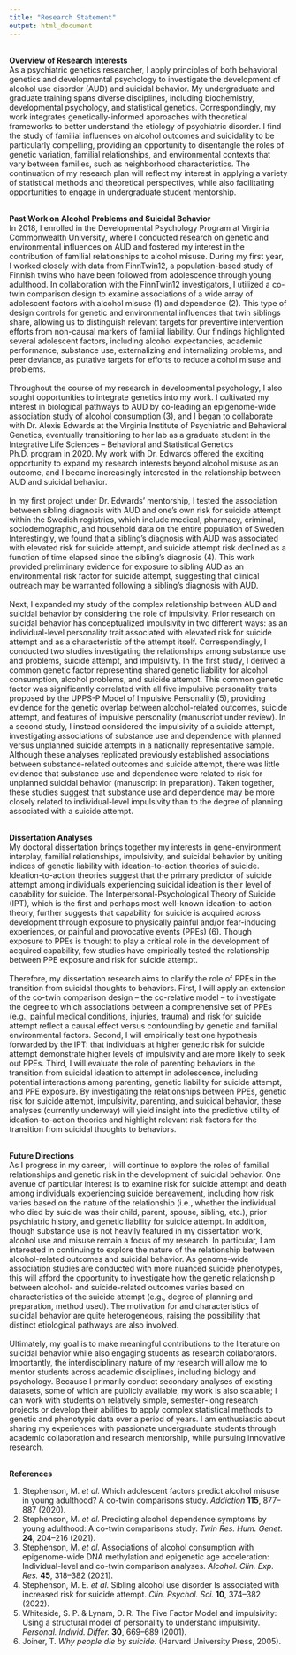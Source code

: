 ```yaml
---
title: "Research Statement"
output: html_document
---
```

<br/>
**Overview of Research Interests**\
As a psychiatric genetics researcher, I apply principles of both behavioral genetics and developmental psychology to investigate the development of alcohol use disorder (AUD) and suicidal behavior. My undergraduate and graduate training spans diverse disciplines, including biochemistry, developmental psychology, and statistical genetics. Correspondingly, my work integrates genetically-informed approaches with theoretical frameworks to better understand the etiology of psychiatric disorder. I find the study of familial influences on alcohol outcomes and suicidality to be particularly compelling, providing an opportunity to disentangle the roles of genetic variation, familial relationships, and environmental contexts that vary between families, such as neighborhood characteristics. The continuation of my research plan will reflect my interest in applying a variety of statistical methods and theoretical perspectives, while also facilitating opportunities to engage in undergraduate student mentorship.\
<br/>

**Past Work on Alcohol Problems and Suicidal Behavior**\
In 2018, I enrolled in the Developmental Psychology Program at Virginia Commonwealth University, where I conducted research on genetic and environmental influences on AUD and fostered my interest in the contribution of familial relationships to alcohol misuse. During my first year, I worked closely with data from FinnTwin12, a population-based study of Finnish twins who have been followed from adolescence through young adulthood. In collaboration with the FinnTwin12 investigators, I utilized a co-twin comparison design to examine associations of a wide array of adolescent factors with alcohol misuse (1) and dependence (2). This type of design controls for genetic and environmental influences that twin siblings share, allowing us to distinguish relevant targets for preventive intervention efforts from non-causal markers of familial liability. Our findings highlighted several adolescent factors, including alcohol expectancies, academic performance, substance use, externalizing and internalizing problems, and peer deviance, as putative targets for efforts to reduce alcohol misuse and problems.\
<br/>
Throughout the course of my research in developmental psychology, I also sought opportunities to integrate genetics into my work. I cultivated my interest in biological pathways to AUD by co-leading an epigenome-wide association study of alcohol consumption (3), and I began to collaborate with Dr. Alexis Edwards at the Virginia Institute of Psychiatric and Behavioral Genetics, eventually transitioning to her lab as a graduate student in the Integrative Life Sciences – Behavioral and Statistical Genetics Ph.D. program in 2020. My work with Dr. Edwards offered the exciting opportunity to expand my research interests beyond alcohol misuse as an outcome, and I became increasingly interested in the relationship between AUD and suicidal behavior.\
<br/>
In my first project under Dr. Edwards’ mentorship, I tested the association between sibling diagnosis with AUD and one’s own risk for suicide attempt within the Swedish registries, which include medical, pharmacy, criminal, sociodemographic, and household data on the entire population of Sweden. Interestingly, we found that a sibling’s diagnosis with AUD was associated with elevated risk for suicide attempt, and suicide attempt risk declined as a function of time elapsed since the sibling’s diagnosis (4). This work provided preliminary evidence for exposure to sibling AUD as an environmental risk factor for suicide attempt, suggesting that clinical outreach may be warranted following a sibling’s diagnosis with AUD.\
<br/>
Next, I expanded my study of the complex relationship between AUD and suicidal behavior by considering the role of impulsivity. Prior research on suicidal behavior has conceptualized impulsivity in two different ways: as an individual-level personality trait associated with elevated risk for suicide attempt and as a characteristic of the attempt itself. Correspondingly, I conducted two studies investigating the relationships among substance use and problems, suicide attempt, and impulsivity. In the first study, I derived a common genetic factor representing shared genetic liability for alcohol consumption, alcohol problems, and suicide attempt. This common genetic factor was significantly correlated with all five impulsive personality traits proposed by the UPPS-P Model of Impulsive Personality (5), providing evidence for the genetic overlap between alcohol-related outcomes, suicide attempt, and features of impulsive personality (manuscript under review). In a second study, I instead considered the impulsivity of a suicide attempt, investigating associations of substance use and dependence with planned versus unplanned suicide attempts in a nationally representative sample. Although these analyses replicated previously established associations between substance-related outcomes and suicide attempt, there was little evidence that substance use and dependence were related to risk for unplanned suicidal behavior (manuscript in preparation). Taken together, these studies suggest that substance use and dependence may be more closely related to individual-level impulsivity than to the degree of planning associated with a suicide attempt.\
<br/>

**Dissertation Analyses**\
My doctoral dissertation brings together my interests in gene-environment interplay, familial relationships, impulsivity, and suicidal behavior by uniting indices of genetic liability with ideation-to-action theories of suicide. Ideation-to-action theories suggest that the primary predictor of suicide attempt among individuals experiencing suicidal ideation is their level of capability for suicide. The Interpersonal-Psychological Theory of Suicide (IPT), which is the first and perhaps most well-known ideation-to-action theory, further suggests that capability for suicide is acquired across development through exposure to physically painful and/or fear-inducing experiences, or painful and provocative events (PPEs) (6). Though exposure to PPEs is thought to play a critical role in the development of acquired capability, few studies have empirically tested the relationship between PPE exposure and risk for suicide attempt.\
<br/>
Therefore, my dissertation research aims to clarify the role of PPEs in the transition from suicidal thoughts to behaviors. First, I will apply an extension of the co-twin comparison design – the co-relative model – to investigate the degree to which associations between a comprehensive set of PPEs (e.g., painful medical conditions, injuries, trauma) and risk for suicide attempt reflect a causal effect versus confounding by genetic and familial environmental factors. Second, I will empirically test one hypothesis forwarded by the IPT: that individuals at higher genetic risk for suicide attempt demonstrate higher levels of impulsivity and are more likely to seek out PPEs. Third, I will evaluate the role of parenting behaviors in the transition from suicidal ideation to attempt in adolescence, including potential interactions among parenting, genetic liability for suicide attempt, and PPE exposure. By investigating the relationships between PPEs, genetic risk for suicide attempt, impulsivity, parenting, and suicidal behavior, these analyses (currently underway) will yield insight into the predictive utility of ideation-to-action theories and highlight relevant risk factors for the transition from suicidal thoughts to behaviors.\
<br/>
   
**Future Directions**\
As I progress in my career, I will continue to explore the roles of familial relationships and genetic risk in the development of suicidal behavior. One avenue of particular interest is to examine risk for suicide attempt and death among individuals experiencing suicide bereavement, including how risk varies based on the nature of the relationship (i.e., whether the individual who died by suicide was their child, parent, spouse, sibling, etc.), prior psychiatric history, and genetic liability for suicide attempt. In addition, though substance use is not heavily featured in my dissertation work, alcohol use and misuse remain a focus of my research. In particular, I am interested in continuing to explore the nature of the relationship between alcohol-related outcomes and suicidal behavior. As genome-wide association studies are conducted with more nuanced suicide phenotypes, this will afford the opportunity to investigate how the genetic relationship between alcohol- and suicide-related outcomes varies based on characteristics of the suicide attempt (e.g., degree of planning and preparation, method used). The motivation for and characteristics of suicidal behavior are quite heterogeneous, raising the possibility that distinct etiological pathways are also involved.\
<br/>
Ultimately, my goal is to make meaningful contributions to the literature on suicidal behavior while also engaging students as research collaborators. Importantly, the interdisciplinary nature of my research will allow me to mentor students across academic disciplines, including biology and psychology. Because I primarily conduct secondary analyses of existing datasets, some of which are publicly available, my work is also scalable; I can work with students on relatively simple, semester-long research projects or develop their abilities to apply complex statistical methods to genetic and phenotypic data over a period of years. I am enthusiastic about sharing my experiences with passionate undergraduate students through academic collaboration and research mentorship, while pursuing innovative research.\
<br/>

**References**\

1. Stephenson, M. *et al.* Which adolescent factors predict alcohol misuse in young adulthood? A co-twin comparisons study. *Addiction* **115**, 877–887 (2020).\
2. Stephenson, M. *et al.* Predicting alcohol dependence symptoms by young adulthood: A co-twin comparisons study. *Twin Res. Hum. Genet.* **24**, 204–216 (2021).\
3. Stephenson, M. *et al.* Associations of alcohol consumption with epigenome-wide DNA methylation and epigenetic age acceleration: Individual-level and co-twin comparison analyses. *Alcohol. Clin. Exp. Res.* **45**, 318–382 (2021).\
4. Stephenson, M. E. *et al.* Sibling alcohol use disorder Is associated with increased risk for suicide attempt. *Clin. Psychol. Sci.* **10**, 374–382 (2022).\
5. Whiteside, S. P. & Lynam, D. R. The Five Factor Model and impulsivity: Using a structural model of personality to understand impulsivity. *Personal. Individ. Differ.* **30**, 669–689 (2001).\
6. Joiner, T. *Why people die by suicide.* (Harvard University Press, 2005).